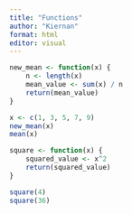 ```yaml
---
title: "Functions"
author: "Kiernan"
format: html
editor: visual
---
```


```r
new_mean <- function(x) {
	n <- length(x)
	mean_value <- sum(x) / n
	return(mean_value)
}


```

```r
x <- c(1, 3, 5, 7, 9)
new_mean(x)
mean(x)
```
```r
square <- function(x) {
	squared_value <- x^2
	return(squared_value)
}

square(4)
square(36)
```

